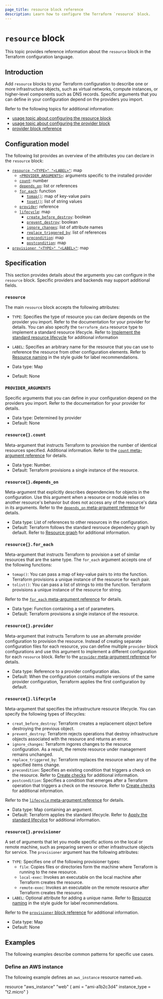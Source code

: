 ```yaml
---
page_title: resource block reference
description: Learn how to configure the Terraform `resource` block.
---
```


# `resource` block

This topic provides reference information about the `resource` block in the Terraform configuration language. 

## Introduction

Add `resource` blocks to your Terraform configuration to describe one or more infrastructure objects, such as virtual networks, compute instances, or higher-level components such as DNS records. Specific arguments that you can define in your configuration depend on the providers you import. 

Refer to the following topics for additional information:

- [usage topic about configuring the resource block]()
- [usage topic about configuring the provider block]()
- [provider block reference]()

## Configuration model

The following list provides an overview of the attributes you can declare in the `resource` block:

- [`resource "<TYPE>" "<LABEL>"`](#resource): map 
  - [`<PROVIDER_ARGUMENTS>`](#provider_arguments): arguments specific to the installed provider
  - [`count`](#resource-count): number 
  - [`depends_on`](#resource-depends_on): list or references
  - [`for_each`](#resource-for_each):  function
    - [`tomap()`](#resource-for_each): map of key-value pairs
    - [`toset()`](#resource-for_each): list of string values 
  - [`provider`](#resource-provider): reference
  - [`lifecycle`](#resource-lifecycle): map
    - [`create_before_destroy`](#resource-lifecycle): boolean
    - [`prevent_destroy`](#resource-lifecycle): boolean
    - [`ignore_changes`](#resource-lifecycle): list of attribute names
    - [`replace_triggered_by`](#resource-lifecycle): list of references
    - [`precondition`](#resource-lifecycle): map
    - [`postcondition`](#resource-lifecycle): map
- [`provisioner "<TYPE>" "<LABEL>"`](#resource-provisioner): map 


## Specification

This section provides details about the arguments you can configure in the `resource` block. Specific providers and backends may support additional fields.

### `resource`

The main `resource` block accepts the following attributes:

- `TYPE`: Specifies the type of resource you can declare depends on the provider you import. Refer to the documentation for your provider for details. You can also specify the `terraform_data` resource type to implement a standard resource lifecycle. Refer to [Implement the standard resource lifecycle](linky-link) for additional information
- `LABEL`: Specifies an arbitrary name for the resource that you can use to reference the resource from other configuration elements. Refer to [Resource naming](/terraform/language/style#resource-naming) in the style guide for label recommendations.

- Data type: Map
- Default: None

### `PROVIDER_ARGUMENTS`

Specific arguments that you can define in your configuration depend on the providers you import. Refer to the documentation for your provider for details.  

- Data type: Determined by provider
- Default: None

### `resource{}.count`

Meta-argument that instructs Terraform to provision the number of identical resources specified. Additional information. Refer to the [`count` meta-argument reference](/terraform/language/meta-arguments/count) for details. 

- Data type: Number. 
- Default: Terraform provisions a single instance of the resource.

### `resource{}.depends_on`

Meta-argument that explicitly describes dependencies for objects in the configuration. Use this argument when a resource or module relies on another resource's behavior but does not access any of the resource's data in its arguments. Refer to the [`depends_on` meta-argument reference](/terraform/language/meta-arguments/depends_on) for details.  

- Data type: List of references to other resources in the configuration. 
- Default: Terraform follows the standard resrouce dependency graph by default. Refer to [Resource graph](/terraform/internals/graph) for additional information.

### `resource{}.for_each`

Meta-argument that instructs Terraform to provision a set of similar resources that are the same type. The `for_each` argument accepts one of the following functions:

- `tomap()`: You can pass a map of key-value pairs to into the function. Terraform provisions a unique instance of the resource for each pair.  
- `tolist()`: You can pass a list of strings to into the function. Terraform provisions a unique instance of the resource for string. 

Refer to the [`for_each` meta-argument reference](/terraform/language/meta-arguments/for_each) for details.  

- Data type: Function containing a set of parameters. 
- Default: Terraform provisions a single instance of the resource.

### `resource{}.provider`

Meta-argument that instructs Terraform to use an alternate provider configuration to provision the resource. Instead of creating separate configuration files for each resource, you can define multiple `provider` block configurations and use this argument to implement a different configuration for each `resource` block. Refer to the [`provider` meta-argument reference](/terraform/language/meta-arguments/provider) for details.  

- Data type: Reference to a provider configuration alias.
- Default: When the configuration contains multiple versions of the same provider configuration, Terraform applies the first configuration by default. 

### `resource{}.lifecycle`

Meta-argument that specifies the infrastructure resource lifecycle. You can specify the following types of lifecycles:

- `creat_before_destroy`: Terraform creates a replacement object before destroying the previous object.
- `prevent_destroy`: Terraform rejects operations that destroy infrastructure objects associated with the resource and returns an error.
- `ignore_changes`: Terraform ingores changes to the resource configuration. As a result, the remote resource under management remains unchanged.
- `replace_triggered_by`: Terraform replaces the resource when any of the specified items change.
- `precondition`: Specifies an existing condition that triggers a check on the resource. Refer to [Create checks](linky-ti-link) for additional information.
- `postcondition`: Specifies a condition that emerges after a Terraform operation that triggers a check on the resource. Refer to [Create checks](linky-ti-link) for additional information.

Refer to the [`lifecycle` meta-argument reference](/terraform/language/meta-arguments/lifecycle) for details.  

- Data type: Map containing an argument.
- Default: Terraform applies the standard lifecycle. Refer to [Apply the standard lifecylce](#) for additional information.

### `resource{}.provisioner`

A set of arguments that let you modle specific actions on the local or remote machine, such as preparing servers or other infrastructure objects for service. The `provisioner` argument has the following attributes:

- `TYPE`: Specifies one of the following provisioner types:
  - `file`: Copies files or directories form the machine where Terraform is running to the new resource.
  - `local-exec`: Invokes an executable on the local machine after Terraform creates the resource.
  - `remote-exec`: Invokes an executable on the remote resource after Terraform creates the resource.  
- `LABEL`: Optional attribute for adding a unique name. Refer to [Resource naming](/terraform/language/style#resource-naming) in the style guide for label recommendations.

Refer to the [`provisioner` block reference]() for additional information.

- Data type: Map
- Default: None

## Examples

The following examples describe common patterns for specific use cases.

### Define an AWS instance

The following example defines an `aws_instance` resource named `web`. 

resource "aws_instance" "web" {
  ami           = "ami-a1b2c3d4"
  instance_type = "t2.micro"
}